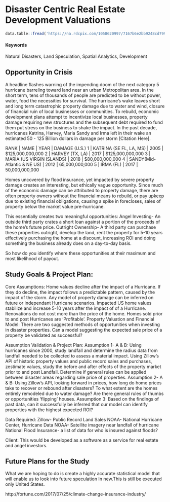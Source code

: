 # Disaster Centric Real Estate Development Valuations {#Disaster-Properties}

```r
data.table::fread('https://na.rdcpix.com/1058620997/7167b6e2bb9248cd79999e1295cf149ew-c0xd-w685_h860_q80.jpg') %>% stargazer::stargazer(type = 'html',title = 'Win McNamee/Getty Images')
```
#### Keywords {-}

Natural Disasters, Land Speculation, Spatial Analytics, Development

## Opportunity in Crisis

A headline flashes warning of the impending doom of the next category 5 hurricane barreling toward land near an urban Metropolitan area. In the short term, tens of thousands of people are predicted to be without power, water, food the necessities for survival. The hurricane's wake leaves short and long term catastrophic property damage due to water and wind, closure of financial ruin of local businesses or communities. To rebuild, economic development plans attempt to incentivize local businesses, property damage requiring new structures and the subsequent debt required to fund them put stress on the business to shake the impact. In the past decade, hurricanes Katrina, Harvey, Maria Sandy and Irma left in their wake an estimated 50 - 125 Billion dollars in damage per storm [Citation Here]. 

RANK | NAME | YEAR | DAMAGE (U.S.) 
1 | KATRINA (SE FL, LA, MS) | 2005 |  $125,000,000,000 
2 | HARVEY (TX, LA) | 2017 | $125,000,000,000 
3 | MARIA (US VIRGIN ISLANDS) | 2018 | $80,000,000,000
4 | SANDY(Mid-Atlantic & NE US) | 2012 | 65,000,000,000 
5 | IRMA (FL) | 2017 | 50,000,000,000

Homes uncovered by flood insurance, yet impacted by severe property damage creates an interesting, but ethically vague opportunity. Since much of the economic damage can be attributed to property damage, there are often property owners without the financial means to rebuild, or pay upkeep due to existing financial obligations, causing a spike in forecloses, sales of property below the market value pre-hurricane. 

This essentially creates two meaningful opportunities:
Angel Investing- An outside third party crates a short loan against a portion of the proceeds of the home’s future price. 
Outright Ownership- A third party can purchase these properties outright, develop the land, rent the property for 5-10 years effectively purchasing the home at a discount, increasing ROI and doing something the business already does on a day-to-day basis.

So how do you identify where these opportunities at their maximum and most likelihood of payout. 

## Study Goals & Project Plan:

Core Assumptions:
Home values decline after the impact of a Hurricane. 
If they do decline, the impact follows a predictable pattern, caused by the impact of the storm. 
Any model of property damage can be inferred on future or independant Hurricane scenarios.
Impacted US home values stabilize and increase 5-10 years after the impact of of a Hurricane.
Renovations do not cost more than the price of the home. 
Homes sold prior to and post Hurricanes are ‘Profitable’.
Property Valuation and Financial Model: There are two suggested methods of opportunities when investing in disaster properties. Can a model suggesting the expected sale price of a property be validated as successful? 

Assumption Validation & Project Plan:
Assumption 1- A & B:
Using hurricanes since 2000, study landfall and determine the radius data from landfall needed to be collected to assess a material impact. 
Using Zillow’s API of historic property values and public record sales and purchases, zestimate values, study the before and after effects of the property market prior to and post Landfall. 
Determine if general rules can be applied between disaster areas regarding sale price of properties. 
Assumption 2- A & B:
Using Zillow’s API, looking forward in prices, how long do home prices take to recover or rebound after disasters?
To what extent are the homes entirely remodeled due to water damage?
Are there general rules of thumbs or opportunities ‘flipping’ houses.
Assumption 3:
Based on the findings of past data, can it successfully be inferred that our model can identify properties with the highest expected ROI?

Data Required:
Zillow- Public Record Land Sales
NOAA- National Hurricane Center, Hurricane Data
NOAA- Satellite imagery near landfall of hurricane
National Flood Insurance- a list of data for who is insured against floods?

Client:
This would be developed as a software as a service for real estate and angel investors. 

## Future Plans for the Study

What we are hoping to do is create a highly accurate statistical model that will enable us to look into future speculation In new.This is still be executed only United States. 

http://fortune.com/2017/07/25/climate-change-insurance-industry/

